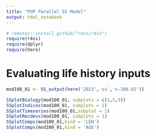 ```yaml
---
title: "POP Parallel SS Model"
output: html_notebook
---
```


```r
# remotes::install_github("r4ss/r4ss")
require(r4ss)
require(dplyr)
require(here)
```
# Evaluating life history inputs
```r
mod100_01 <- SS_output(here('2023','ss','v-100.01'))

SSplotBiology(mod100_01, subplots = c(1,5,9))
SSplotIndices(mod100_01, subplots = 2)
SSplotTimeseries(mod100_01,subplot = 1)
SSplotRecdevs(mod100_01, subplots = 1)
SSplotComps(mod100_01,kind = 'LEN')
SSplotComps(mod100_01,kind = 'AGE')
```
 
